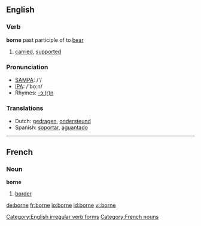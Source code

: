 ==English==

=== Verb ===
'''borne''' past participle of to [[bear]]

# [[carried]], [[supported]] 

=== Pronunciation ===
*[[w:SAMPA|SAMPA]]: /'/
*[[w:IPA|IPA]]: /'bo:n/
*Rhymes: [[Rhymes:English:-ɔː(r)n|-ɔː(r)n]]

=== Translations ===
*Dutch: [[gedragen]], [[ondersteund]]
*Spanish: [[soportado|soportar]], [[aguantado]]

[[Category:English irregular verb forms]]

----

==French==
===Noun===
'''borne'''

# [[border]]

[[Category:French nouns]]

[[de:borne]]
[[fr:borne]]
[[io:borne]]
[[id:borne]]
[[vi:borne]]